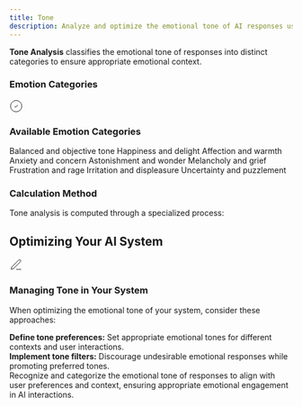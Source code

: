 ```yaml
---
title: Tone
description: Analyze and optimize the emotional tone of AI responses using Galileo's Tone Metric to ensure appropriate emotional context and user engagement.
---
```



<DefinitionCard>
  <strong>Tone Analysis</strong> classifies the emotional tone of responses into distinct categories to ensure appropriate emotional context.
</DefinitionCard>

### Emotion Categories

<Card>
  <div style={{display: 'flex', alignItems: 'center', gap: '0.5rem', marginBottom: '0.75rem'}}>
    <div style={{fontSize: '1.25rem', color: 'var(--primary-color)'}}>
      <svg xmlns="http://www.w3.org/2000/svg" width="24" height="24" viewBox="0 0 24 24" fill="none" stroke="currentColor" strokeWidth="2" strokeLinecap="round" strokeLinejoin="round">
        <path d="M12 22c5.523 0 10-4.477 10-10S17.523 2 12 2 2 6.477 2 12s4.477 10 10 10z"></path>
        <path d="m9 12 2 2 4-4"></path>
      </svg>
    </div>
    <h3 style={{margin: 0, fontSize: '1.25rem', fontWeight: '600'}}>Available Emotion Categories</h3>
  </div>

  <CardGroup cols={3}>
    <Card title="Neutral" icon="balance-scale">
      Balanced and objective tone
    </Card>
    <Card title="Joy" icon="face-smile">
      Happiness and delight
    </Card>
    <Card title="Love" icon="heart">
      Affection and warmth
    </Card>
    <Card title="Fear" icon="face-worried">
      Anxiety and concern
    </Card>
    <Card title="Surprise" icon="face-surprise">
      Astonishment and wonder
    </Card>
    <Card title="Sadness" icon="face-sad-tear">
      Melancholy and grief
    </Card>
    <Card title="Anger" icon="face-angry">
      Frustration and rage
    </Card>
    <Card title="Annoyance" icon="face-rolling-eyes">
      Irritation and displeasure
    </Card>
    <Card title="Confusion" icon="face-confused">
      Uncertainty and puzzlement
    </Card>
  </CardGroup>
</Card>

### Calculation Method
Tone analysis is computed through a specialized process:

<Steps>
  <Step title="We leverage a Small Language Model (SLM) trained on open-source and internal datasets." />
  <Step title="The classifier achieves 80% accuracy on the GoEmotions validation dataset." />
</Steps>

## Optimizing Your AI System

<Card>
  <div style={{display: 'flex', alignItems: 'center', gap: '0.5rem', marginBottom: '0.75rem'}}>
    <div style={{fontSize: '1.25rem', color: 'var(--primary-color)'}}>
      <svg xmlns="http://www.w3.org/2000/svg" width="24" height="24" viewBox="0 0 24 24" fill="none" stroke="currentColor" strokeWidth="2" strokeLinecap="round" strokeLinejoin="round">
        <path d="M12 20h9"></path><path d="M16.5 3.5a2.121 2.121 0 0 1 3 3L7 19l-4 1 1-4L16.5 3.5z"></path>
      </svg>
    </div>
    <h3 style={{margin: 0, fontSize: '1.25rem', fontWeight: '600'}}>Managing Tone in Your System</h3>
  </div>
  
  When optimizing the emotional tone of your system, consider these approaches:
      
  <div style={{marginTop: '1rem', paddingTop: '0.75rem', borderTop: '1px solid rgba(209, 213, 219, 0.33)'}}>
    <strong>Define tone preferences:</strong> Set appropriate emotional tones for different contexts and user interactions.
  </div>
  
  <div style={{marginTop: '0.75rem', paddingTop: '0.75rem', borderTop: '1px solid rgba(209, 213, 219, 0.33)'}}>
    <strong>Implement tone filters:</strong> Discourage undesirable emotional responses while promoting preferred tones.
  </div>
</Card>

<Note>
Recognize and categorize the emotional tone of responses to align with user preferences and context, ensuring appropriate emotional engagement in AI interactions.
</Note>
